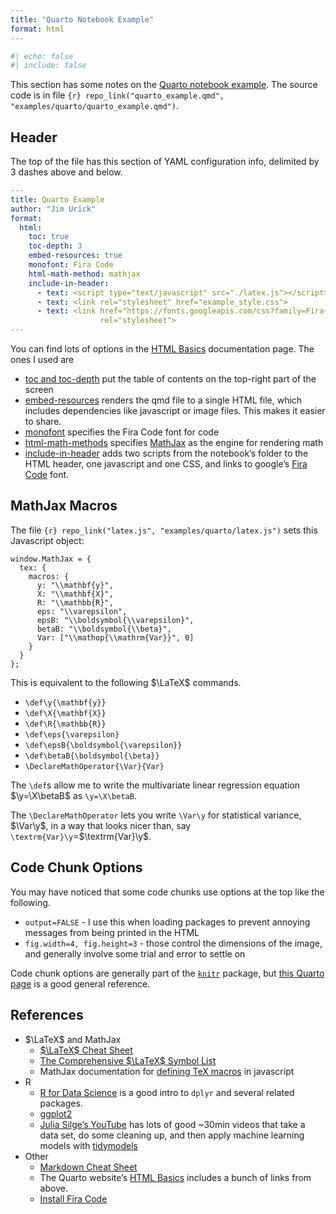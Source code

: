 ```yaml
---
title: "Quarto Notebook Example"
format: html
---
```


```r
#| echo: false
#| include: false
```

This section has some notes on the [Quarto notebook example](../../examples/quarto/quarto_example.html). The source code is in file `{r} repo_link("quarto_example.qmd", "examples/quarto/quarto_example.qmd")`.

## Header

The top of the file has this section of YAML configuration info, delimited by 3 dashes above and below.

``` .yaml
---
title: Quarto Example
author: "Jim Urick"
format:
  html:
    toc: true
    toc-depth: 3
    embed-resources: true
    monofont: Fira Code
    html-math-method: mathjax
    include-in-header:
      - text: <script type="text/javascript" src="./latex.js"></script>
      - text: <link rel="stylesheet" href="example_style.css">
      - text: <link href="https://fonts.googleapis.com/css?family=Fira+Code"
                    rel="stylesheet">
---
```

You can find lots of options in the [HTML Basics](https://quarto.org/docs/output-formats/html-basics.html) documentation page. The ones I used are

-   [toc and toc-depth](https://quarto.org/docs/output-formats/html-basics.html#table-of-contents) put the table of contents on the top-right part of the screen
-   [embed-resources](https://quarto.org/docs/output-formats/html-basics.html#self-contained) renders the qmd file to a single HTML file, which includes dependencies like javascript or image files. This makes it easier to share.
-   [monofont](https://quarto.org/docs/output-formats/html-themes.html#basic-options) specifies the Fira Code font for code
-   [html-math-methods](https://quarto.org/docs/output-formats/html-basics.html#latex-equations) specifies [MathJax](https://www.mathjax.org/) as the engine for rendering math
-   [include-in-header](https://quarto.org/docs/output-formats/html-basics.html#includes) adds two scripts from the notebook's folder to the HTML header, one javascript and one CSS, and links to google's [Fira Code](https://fonts.google.com/specimen/Fira+Code) font.

## MathJax Macros

The file `{r} repo_link("latex.js", "examples/quarto/latex.js")` sets this Javascript object:

``` .javascript
window.MathJax = {
  tex: {
    macros: {
      y: "\\mathbf{y}",
      X: "\\mathbf{X}",
      R: "\\mathbb{R}",
      eps: "\\varepsilon",
      epsB: "\\boldsymbol{\\varepsilon}",
      betaB: "\\boldsymbol{\\beta}",
      Var: ["\\mathop{\\mathrm{Var}}", 0]
    }
  }
};
```

This is equivalent to the following $\LaTeX$ commands.

-   `\def\y{\mathbf{y}}`
-   `\def\X{\mathbf{X}}`
-   `\def\R{\mathbb{R}}`
-   `\def\eps{\varepsilon}`
-   `\def\epsB{\boldsymbol{\varepsilon}}`
-   `\def\betaB{\boldsymbol{\beta}}`
-   `\DeclareMathOperator{\Var}{Var}`

The `\def`s allow me to write the multivariate linear regression equation $\y=\X\betaB$ as `\y=\X\betaB`.

The `\DeclareMathOperator` lets you write `\Var\y` for statistical variance, $\Var\y$, in a way that looks nicer than, say `\textrm{Var}\y`=$\textrm{Var}\y$.

## Code Chunk Options

You may have noticed that some code chunks use options at the top like the following.

-   `output=FALSE` - I use this when loading packages to prevent annoying messages from being printed in the HTML
-   `fig.width=4, fig.height=3` - those control the dimensions of the image, and generally involve some trial and error to settle on

Code chunk options are generally part of the [`knitr`](https://yihui.org/knitr/) package, but [this Quarto page](https://quarto.org/docs/computations/execution-options.html) is a good general reference.

## References

-   $\LaTeX$ and MathJax
    -   [$\LaTeX$ Cheat Sheet](https://wch.github.io/latexsheet/)
    -   [The Comprehensive $\LaTeX$ Symbol List](https://us.mirrors.cicku.me/ctan/info/symbols/comprehensive/symbols-a4.pdf)
    -   MathJax documentation for [defining TeX macros](https://docs.mathjax.org/en/latest/input/tex/macros.html) in javascript
-   R
    -   [R for Data Science](https://r4ds.hadley.nz/) is a good intro to `dplyr` and several related packages.
    -   [ggplot2](https://ggplot2-book.org/)
    -   [Julia Silge's YouTube](https://www.youtube.com/@JuliaSilge/videos) has lots of good \~30min videos that take a data set, do some cleaning up, and then apply machine learning models with [tidymodels](https://www.tidymodels.org/)
-   Other
    -   [Markdown Cheat Sheet](https://www.markdownguide.org/cheat-sheet/)
    -   The Quarto website's [HTML Basics](https://quarto.org/docs/output-formats/html-basics.html) includes a bunch of links from above.
    -   [Install Fira Code](https://github.com/tonsky/FiraCode/wiki/RStudio-instructions)
